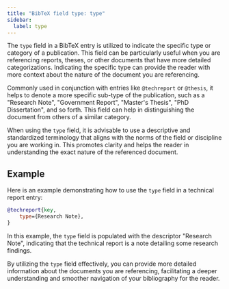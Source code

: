 ```yaml
---
title: "BibTeX field type: type"
sidebar:
  label: type
---
```



The `type` field in a BibTeX entry is utilized to indicate the specific type or category of a publication. This field can be particularly useful when you are referencing reports, theses, or other documents that have more detailed categorizations. Indicating the specific type can provide the reader with more context about the nature of the document you are referencing.

<CiteDrive />

Commonly used in conjunction with entries like `@techreport` or `@thesis`, it helps to denote a more specific sub-type of the publication, such as a "Research Note", "Government Report", "Master's Thesis", "PhD Dissertation", and so forth. This field can help in distinguishing the document from others of a similar category.

When using the `type` field, it is advisable to use a descriptive and standardized terminology that aligns with the norms of the field or discipline you are working in. This promotes clarity and helps the reader in understanding the exact nature of the referenced document.

## Example

Here is an example demonstrating how to use the `type` field in a technical report entry:

```bibtex
@techreport{key,
    type={Research Note},
}
```

In this example, the `type` field is populated with the descriptor "Research Note", indicating that the technical report is a note detailing some research findings.

By utilizing the `type` field effectively, you can provide more detailed information about the documents you are referencing, facilitating a deeper understanding and smoother navigation of your bibliography for the reader.